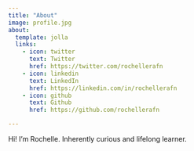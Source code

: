 ```yaml
---
title: "About"
image: profile.jpg
about:
  template: jolla
  links:
    - icon: twitter
      text: Twitter
      href: https://twitter.com/rochellerafn
    - icon: linkedin
      text: LinkedIn
      href: https://linkedin.com/in/rochellerafn
    - icon: github
      text: Github
      href: https://github.com/rochellerafn

---
```


Hi! I'm Rochelle. Inherently curious and lifelong learner.
